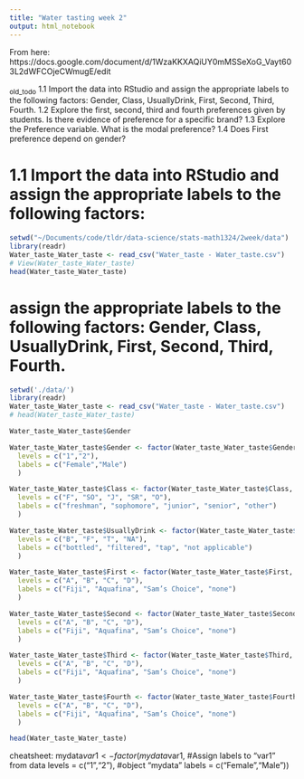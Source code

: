 ```yaml
---
title: "Water tasting week 2"
output: html_notebook
---
```


From here: https://docs.google.com/document/d/1WzaKKXAQiUY0mMSSeXoG_Vayt603L2dWFCOjeCWmugE/edit

~old_todo~
1.1 Import the data into RStudio and assign the appropriate labels to the following factors: Gender, Class, UsuallyDrink, First, Second, Third, Fourth.
1.2 Explore the first, second, third and fourth preferences given by students. Is there evidence of preference for a specific brand?
1.3 Explore the Preference variable. What is the modal preference?
1.4 Does First preference depend on gender?

# 1.1 Import the data into RStudio and assign the appropriate labels to the following factors:
```r

setwd("~/Documents/code/tldr/data-science/stats-math1324/2week/data")
library(readr)
Water_taste_Water_taste <- read_csv("Water_taste - Water_taste.csv")
# View(Water_taste_Water_taste)
head(Water_taste_Water_taste)

```

# assign the appropriate labels to the following factors: Gender, Class, UsuallyDrink, First, Second, Third, Fourth.

```r

setwd('./data/')
library(readr)
Water_taste_Water_taste <- read_csv("Water_taste - Water_taste.csv")
# head(Water_taste_Water_taste)

Water_taste_Water_taste$Gender

Water_taste_Water_taste$Gender <- factor(Water_taste_Water_taste$Gender, 
  levels = c("1","2"),
  labels = c("Female","Male")
  )

Water_taste_Water_taste$Class <- factor(Water_taste_Water_taste$Class, 
  levels = c("F", "SO", "J", "SR", "O"),
  labels = c("freshman", "sophomore", "junior", "senior", "other")
  )

Water_taste_Water_taste$UsuallyDrink <- factor(Water_taste_Water_taste$UsuallyDrink, 
  levels = c("B", "F", "T", "NA"),
  labels = c("bottled", "filtered", "tap", "not applicable")
  )

Water_taste_Water_taste$First <- factor(Water_taste_Water_taste$First, 
  levels = c("A", "B", "C", "D"),
  labels = c("Fiji", "Aquafina", "Sam’s Choice", "none")
  )

Water_taste_Water_taste$Second <- factor(Water_taste_Water_taste$Second, 
  levels = c("A", "B", "C", "D"),
  labels = c("Fiji", "Aquafina", "Sam’s Choice", "none")
  )

Water_taste_Water_taste$Third <- factor(Water_taste_Water_taste$Third, 
  levels = c("A", "B", "C", "D"),
  labels = c("Fiji", "Aquafina", "Sam’s Choice", "none")
  )

Water_taste_Water_taste$Fourth <- factor(Water_taste_Water_taste$Fourth, 
  levels = c("A", "B", "C", "D"),
  labels = c("Fiji", "Aquafina", "Sam’s Choice", "none")
  )

head(Water_taste_Water_taste)


```

cheatsheet:
mydata$var1 <- factor(mydata$var1, 	#Assign labels to “var1” from data 
  levels = c("1","2"),			#object “mydata”
  labels = c("Female","Male"))		

